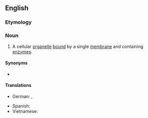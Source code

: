 ==English==
{{wikipedia}}

===Etymology===
{{prefix|en|micro|body}}

===Noun===
{{en-noun|microbodies}}

# {{lb|en|cytology}} A cellular [[organelle]] [[bound]] by a single [[membrane]] and containing [[enzyme]]s.

====Synonyms====
* {{l|en|peroxisome}}

====Translations====
{{trans-top|cellular organelle}}
* German: {{t|de|Microbody|m}}, {{t|de|Peroxisom|n}}
{{trans-mid}}
* Spanish: {{t|es|microcuerpo}}
* Vietnamese: {{t|vi|vi thể}}
{{trans-bottom}}